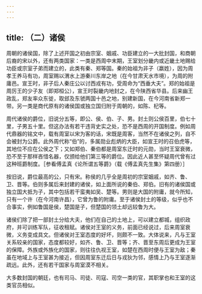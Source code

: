 ```yaml
---
---
---
```

title: （二）诸侯
---



周朝的诸侯国，除了上述开国之初由宗室、姻戚、功臣建立的一大批封国，和商朝后裔的宋以外，还有两类国家：一类是西周中末期，王室划分畿内或近畿土地赐给功臣或宗室子弟而建立的，此类有秦、郑等国。秦的始祖为非子（嬴姓），因为周孝王养马有功，周室赐以渭水上游秦川东岸之地（在今甘肃天水市境），为周的附庸邑。宣王时，非子后人秦庄公以讨西戎有功，受周命为“西垂大夫”。郑的始祖是周厉王的少子友（即郑桓公），宣王时裂畿内地封之，在今陕西省华县。后来幽王政乱，郑友率众东徙，取郐及东虢两国十邑之地，别建新国，在今河南省新郑一带。另一类是商代原有的诸侯国或独立国归附于周朝的，如陈、杞等。

周代诸侯的爵位，旧说分五等，即公、侯、伯、子、男。封土则公侯百里，伯七十里，子男五十里。但这办法有若干违背史实之处，恐不是西周的开国制度。例如周代鼎器的铭文中，载有周室以宋为客的话，宋既是周客，当然不在诸侯之列，自不会被封为公爵。此外周代称“伯”的，多属勋业彪炳的大臣，如宣王时的召伯虎等，其地位不应在公侯之下；又如郑伯、秦伯都是周室东迁时的元勋，当时王室衰微，恐不至于那样吝惜名器，仅颁给他们第三等的爵位。因此近人甚至怀疑周代曾有过这种班爵制度。［参看傅孟真《论所谓五等爵》（载《傅孟真先生集》第四册）］

按旧说，爵位最高的公，只有宋。称侯的几乎全是周初的宗室姻戚，如齐、鲁、卫、晋等。伯则多属后来封建的诸侯，如上面所说的秦伯、郑伯。旧有的诸侯国或独立国大抵为子，其中包括若干蛮夷如吴、楚等。男则是大国的附庸，就今所知，只有一个许（在今河南许昌），它曾为鲁的附庸。至于诸侯封土的等级，似乎也不合事实，例如鲁国是侯，楚国是子，但楚国的领土却远较鲁为大。

诸侯们除了把一部封土分给大夫，他们在自己的土地上，可以建立都城，组织政府，并可训练军队，征收租赋。诸侯对王室的义务，前面已经说过，后来周室衰微，义务变成具文。但诸侯对王室态度的好坏，则颇不一致。大体说来，凡与王室关系较亲的国家，态度都较好，如齐、鲁、卫、晋等；齐、晋至东周后更成为王室的保障。外族或外族化的国家，则往往仇视王室，如楚在西周时便与王室为敌；秦虽在地域上与王室甚为接近，但因周室东迁后日与戎狄为邻，感情上乃与王室逐渐疏远。此外，还有若干国家与周室漠不相关。

大多数封国的朝廷，也有司马、司徒、司寇、司空一类的官，其职掌也和王室的这类官员相似。